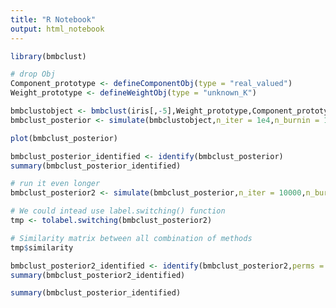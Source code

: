 ```yaml
---
title: "R Notebook"
output: html_notebook
---
```


```r
library(bmbclust)
```


```r
# drop Obj
Component_prototype <- defineComponentObj(type = "real_valued")
Weight_prototype <- defineWeightObj(type = "unknown_K")
```

```r
bmbclustobject <- bmbclust(iris[,-5],Weight_prototype,Component_prototype)
bmbclust_posterior <- simulate(bmbclustobject,n_iter = 1e4,n_burnin = 1e4,verbose = FALSE)
```

```r
plot(bmbclust_posterior)
```



```r
bmbclust_posterior_identified <- identify(bmbclust_posterior)
summary(bmbclust_posterior_identified)
```

```r
# run it even longer
bmbclust_posterior2 <- simulate(bmbclust_posterior,n_iter = 10000,n_burnin = 0,verbose = FALSE)
```

```r
# We could intead use label.switching() function
tmp <- tolabel.switching(bmbclust_posterior2)
```

```r
# Similarity matrix between all combination of methods
tmp$similarity
```

```r
bmbclust_posterior2_identified <- identify(bmbclust_posterior2,perms = tmp$perms,nonperm = tmp$nonperm)
summary(bmbclust_posterior2_identified)
```

```r
summary(bmbclust_posterior_identified)
```

